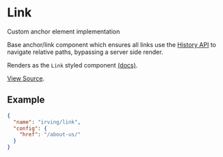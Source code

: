 <Meta title="WordPress Components|Link" />

# Link
Custom anchor element implementation

Base anchor/link component which ensures all links use the [History API](https://developer.mozilla.org/en-US/docs/Web/API/History_API) to navigate relative paths, bypassing a server side render.

Renders as the `Link` styled component [(docs)](?path=/docs/styled-components-link--plain-text-example).

[View Source](https://github.com/alleyinteractive/wp-irving/tree/master/inc/components/components/link).

## Example
```json
{
  "name": "irving/link",
  "config": {
    "href": "/about-us/"
  }
}
```
